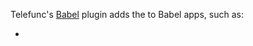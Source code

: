 
Telefunc's [Babel](https://babeljs.io) plugin adds the <Link text="Telefunc Transformer" href="/transformer" /> to Babel apps, such as:
 - <Link href="/react-native" />
